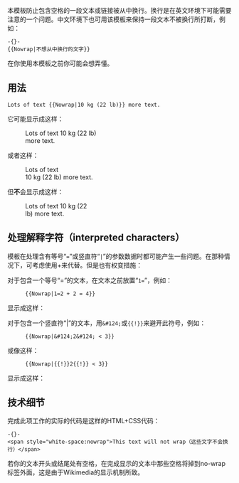{{NoteTA
|G1 = IT
|G2 = MediaWiki
}}
{{Documentation subpage}}
<!-- 在本行下編輯模板說明 -->
本模板防止包含空格的一段文本或链接被从中换行。换行是在英文环境下可能需要注意的一个问题。中文环境下也可用该模板来保持一段文本不被换行所打断，例如：
<pre>-{}-
{{Nowrap|不想从中换行的文字}}
</pre>
在你使用本模板之前你可能会想弄懂{{Link-en|Help:换行处理|Help:Line-break handling}}。

== 用法 ==
<pre>
Lots of text {{Nowrap|10 kg (22 lb)}} more text.
</pre>
它可能显示成这样：
:Lots of text 10 kg (22 lb)<br />more text.

或者这样：
:Lots of text<br />10 kg (22 lb) more text.

但'''不'''会显示成这样：
:Lots of text 10 kg (22<br />lb) more text. 

== 处理解释字符（interpreted characters） ==
模板在处理含有等号“<code>=</code>”或竖直符“<code>|</code>”的参数数据时都可能产生一些问题。在那种情况下，可考虑使用{{tlx|Nowrap begin}}+{{tlx|Nowrap end}}来代替。但是也有权变措施：

对于包含一个等号“=”的文本，在文本之前放置“<code>1=</code>”，例如：
:<code><nowiki>{{Nowrap|</nowiki>1=2 + 2 = 4}}</code>

显示成这样：
:{{Nowrap|1=2 + 2 = 4}}

对于包含一个竖直符“|”的文本，用<code><nowiki>&amp;#124;</nowiki></code>或<code><nowiki>{{!}}</nowiki></code>来避开此符号，例如：
:<code><nowiki>{{Nowrap|</nowiki>&amp;#124;2&amp;#124; < 3}}</code>

或像这样：
:<code><nowiki>{{Nowrap|{{!}}2{{!}} < 3}}</nowiki></code>

显示成这样：
:{{Nowrap|&#124;2&#124; < 3}}

== 技术细节 ==
完成此项工作的实际的代码是这样的HTML+CSS代码：
<pre>-{}-
<span style="white-space:nowrap">This text will not wrap（这些文字不会换行）</span>
</pre>

若你的文本开头或结尾处有空格，在完成显示的文本中那些空格将掉到no-wrap标签外面，这是由于Wikimedia的显示机制所致。

{{Wraps}}

<includeonly>{{sandbox other||
<!-- 本行下加入模板的分類，跨維基連結加入Wikidata（參見[[Wikipedia:Wikidata]]） -->
[[Category:格式模板|{{PAGENAME}}]]
}}</includeonly>